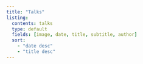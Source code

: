```yaml
---
title: "Talks"
listing:
  contents: talks
  type: default
  fields: [image, date, title, subtitle, author]
  sort:
    - "date desc"
    - "title desc"
---
```

